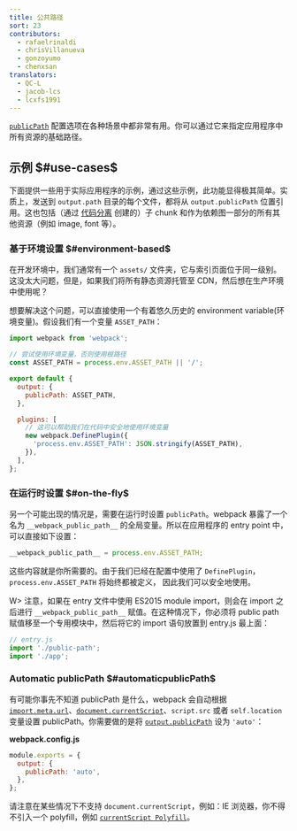 ```yaml
---
title: 公共路径
sort: 23
contributors:
  - rafaelrinaldi
  - chrisVillanueva
  - gonzoyumo
  - chenxsan
translators:
  - QC-L
  - jacob-lcs
  - lcxfs1991
---
```


[`publicPath`](/configuration/output/#outputpublicpath) 配置选项在各种场景中都非常有用。你可以通过它来指定应用程序中所有资源的基础路径。

## 示例 $#use-cases$

下面提供一些用于实际应用程序的示例，通过这些示例，此功能显得极其简单。实质上，发送到 `output.path` 目录的每个文件，都将从 `output.publicPath` 位置引用。这也包括（通过 [代码分离](/guides/code-splitting/) 创建的）子 chunk 和作为依赖图一部分的所有其他资源（例如 image, font 等）。

### 基于环境设置 $#environment-based$

在开发环境中，我们通常有一个 `assets/` 文件夹，它与索引页面位于同一级别。这没太大问题，但是，如果我们将所有静态资源托管至 CDN，然后想在生产环境中使用呢？

想要解决这个问题，可以直接使用一个有着悠久历史的 environment variable(环境变量)。假设我们有一个变量 `ASSET_PATH`：

```js
import webpack from 'webpack';

// 尝试使用环境变量，否则使用根路径
const ASSET_PATH = process.env.ASSET_PATH || '/';

export default {
  output: {
    publicPath: ASSET_PATH,
  },

  plugins: [
    // 这可以帮助我们在代码中安全地使用环境变量
    new webpack.DefinePlugin({
      'process.env.ASSET_PATH': JSON.stringify(ASSET_PATH),
    }),
  ],
};
```

### 在运行时设置 $#on-the-fly$

另一个可能出现的情况是，需要在运行时设置 `publicPath`。webpack 暴露了一个名为 `__webpack_public_path__` 的全局变量。所以在应用程序的 entry point 中，可以直接如下设置：

```js
__webpack_public_path__ = process.env.ASSET_PATH;
```

这些内容就是你所需要的。由于我们已经在配置中使用了 `DefinePlugin`，
`process.env.ASSET_PATH` 将始终都被定义，
因此我们可以安全地使用。

W> 注意，如果在 entry 文件中使用 ES2015 module import，则会在 import 之后进行 `__webpack_public_path__` 赋值。在这种情况下，你必须将 public path 赋值移至一个专用模块中，然后将它的 import 语句放置到 entry.js 最上面：

```js
// entry.js
import './public-path';
import './app';
```

### Automatic publicPath $#automaticpublicPath$

有可能你事先不知道 publicPath 是什么，webpack 会自动根据 [`import.meta.url`](/api/module-variables/#importmetaurl)、[`document.currentScript`](https://developer.mozilla.org/en-US/docs/Web/API/Document/currentScript)、`script.src` 或者 `self.location` 变量设置 publicPath。你需要做的是将 [`output.publicPath`](/configuration/output/#outputpublicpath) 设为 `'auto'`：

**webpack.config.js**

```js
module.exports = {
  output: {
    publicPath: 'auto',
  },
};
```

请注意在某些情况下不支持 `document.currentScript`，例如：IE 浏览器，你不得不引入一个 polyfill，例如 [`currentScript Polyfill`](https://github.com/amiller-gh/currentScript-polyfill)。

